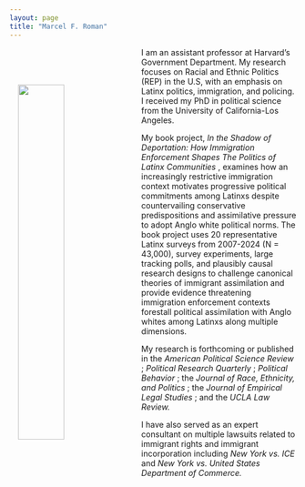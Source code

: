 ```yaml
---
layout: page
title: "Marcel F. Roman"
---
```


<link rel="stylesheet" href="styles.css" type="text/css">

<img src="files/headshot.png" align="left" hspace="15" vspace="65" style="width:40%">

<p> I am an assistant professor at Harvard's Government Department. My research focuses on Racial and Ethnic Politics (REP) in the U.S, with an emphasis on Latinx politics, immigration, and policing. I received my PhD in political science from the University of California-Los Angeles.</p>

<p> My book project, <i> In the Shadow of Deportation: How Immigration Enforcement Shapes The Politics of Latinx Communities </i>, examines how an increasingly restrictive immigration context motivates progressive political commitments among Latinxs despite countervailing conservative predispositions and assimilative pressure to adopt Anglo white political norms. The book project uses 20 representative Latinx surveys from 2007-2024 (N = 43,000), survey experiments, large tracking polls, and plausibly causal research designs to challenge canonical theories of immigrant assimilation and provide evidence threatening immigration enforcement contexts forestall political assimilation with Anglo whites among Latinxs along multiple dimensions. </p>

My research is forthcoming or published in the <i> American Political Science Review </i>; <i> Political Research Quarterly </i>; <i> Political Behavior </i>; the <i> Journal of Race, Ethnicity, and Politics </i>;  the <i> Journal of Empirical Legal Studies </i>; and the <i> UCLA Law Review. </i> </p>

<p> I have also served as an expert consultant on multiple lawsuits related to immigrant rights and immigrant incorporation including <i> New York vs. ICE </i> and <i> New York vs. United States Department of Commerce. </i> </p>

